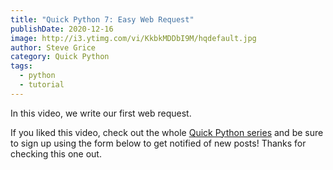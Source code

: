 ```yaml
---
title: "Quick Python 7: Easy Web Request"
publishDate: 2020-12-16
image: http://i3.ytimg.com/vi/KkbkMDDbI9M/hqdefault.jpg
author: Steve Grice
category: Quick Python
tags:
  - python
  - tutorial
---
```


In this video, we write our first web request.


<BlogYoutubeVideo videoId="KkbkMDDbI9M" />

If you liked this video, check out the whole [Quick Python series](/category/quick-python) and be sure to sign up using the form below to get notified of new posts! Thanks for checking this one out.
